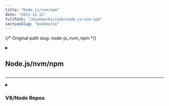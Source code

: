 ```yaml
---
title: "Node.js/nvm/npm"
date: "2022-11-12"
fullPath: "/bookmarks/code/node-js-nvm-npm"
sectionSlug: "bookmarks"
---
```


{/* Original path slug: node-js_nvm_npm */}

<details>
<summary>

## Node.js/nvm/npm

</summary>

<p>

- [How to Update Node.js to Latest Version (Linux, Ubuntu, OSX, Others) - HostingAdvice.com](https://www.hostingadvice.com/how-to/update-node-js-latest-version/#winmac)
- [styled-css-grid - npm](https://www.npmjs.com/package/styled-css-grid)
- [yup - npm](https://www.npmjs.com/package/yup)
- [Resolving EACCES permissions errors when installing packages globally | npm Documentation](https://docs.npmjs.com/resolving-eacces-permissions-errors-when-installing-packages-globally)
- [Which One Is the Best Node.js Framework: Choosing…](https://medium.com/dailyjs/which-one-is-the-best-node-js-framework-choosing-among-10-tools-87a0e191eefd)

</p>
</details>

---

<details>
<summary>

### V8/Node Repos

</summary>

<p>

- [Documentation · V8](https://v8.dev/docs)
- [Getting started with embedding V8 · V8](https://v8.dev/docs/embed)
- [v8/v8: The official mirror of the V8 Git repository](https://github.com/v8/v8)
- [v8/v8 - Git at Google](https://chromium.googlesource.com/v8/v8/)
- [Node.js](https://github.com/nodejs)
- [nodejs/node: Node.js JavaScript runtime](https://github.com/nodejs/node)

</p>
</details>
